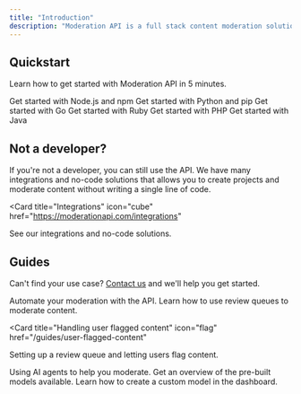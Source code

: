 ```yaml
---
title: "Introduction"
description: "Moderation API is a full stack content moderation solution."
---
```


## Quickstart

Learn how to get started with Moderation API in 5 minutes.

<CardGroup cols={2}>
  <Card title="Node.js quickstart" icon="node-js" href="/quickstart/nodejs">
    Get started with Node.js and npm
  </Card>
  <Card title="Python quickstart" icon="python" href="/quickstart/python">
    Get started with Python and pip
  </Card>
  <Card title="Go quickstart" icon="golang" href="/quickstart/go">
    Get started with Go
  </Card>
  <Card title="Ruby quickstart" icon="gem" href="/quickstart/ruby">
    Get started with Ruby
  </Card>
  <Card title="PHP quickstart" icon="php" href="/quickstart/php">
    Get started with PHP
  </Card>
  <Card title="Java quickstart" icon="java" href="/quickstart/java">
    Get started with Java
  </Card>
</CardGroup>

## Not a developer?

If you're not a developer, you can still use the API. We have many integrations and no-code solutions that allows you to create projects and moderate content without writing a single line of code.

<CardGroup cols={2}>

<Card
  title="Integrations"
  icon="cube"
  href="https://moderationapi.com/integrations"
>
  See our integrations and no-code solutions.
</Card>

</CardGroup>

## Guides

Can't find your use case? [Contact us](https://moderationapi.com/sales) and we'll help you get started.

<CardGroup cols={2}>

<Card title="Automate your moderation" icon="bolt" href="/content-moderation">
  Automate your moderation with the API.
</Card>

<Card title="Using review queues" icon="list" href="/review-queues">
  Learn how to use review queues to moderate content.
</Card>

<Card
  title="Handling user flagged content"
  icon="flag"
  href="/guides/user-flagged-content"
>
  Setting up a review queue and letting users flag content.
</Card>

<Card title="AI agents" icon="robot" href="/ai-agents">
  Using AI agents to help you moderate.
</Card>

<Card title="Pre-built models" icon="cube" href="/models/overview">
  Get an overview of the pre-built models available.
</Card>

<Card title="Creating a custom model" icon="sparkles" href="/custom-models">
  Learn how to create a custom model in the dashboard.
</Card>

</CardGroup>
